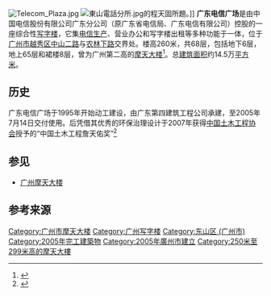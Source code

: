 [[File:Telecom_Plaza.jpg|thumb]]
[[File:東山電話分所.jpg|thumb]]的程天固所題。]]
'''广东电信广场'''是由中国电信股份有限公司广东分公司（原广东省电信局、广东电信有限公司）控股的一座综合性[[写字楼|写字楼]]，它集[[电信|电信]][[生产|生产]]、营业办公和写字楼出租等多种功能于一体，位于[[广州市|广州市]][[越秀区|越秀区]][[中山路_(广州)|中山二路]]与[[农林下路|农林下路]]交界处。楼高260米，共68层，包括地下6层，地上65层和裙楼8层，曾为广州第二高的[[摩天大楼|摩天大楼]]<ref>{{Cite web|title=广东电信业领跑全国　68层电信广场正式启用|url=http://www.ycwb.com/gb/content/2005-07/19/content_943677.htm|accessdate=2008-10-10|publisher=《羊城晚报》|archive-url=https://web.archive.org/web/20130622173052/http://www.ycwb.com/gb/content/2005-07/19/content_943677.htm|archive-date=2013-06-22|dead-url=yes}}</ref>。总[[建筑面积|建筑面积]]约14.5万[[平方米|平方米]]。

==历史==
广东电信广场于1995年开始动工建设，由广东第四建筑工程公司承建，至2005年7月14日交付使用。后凭借其优秀的环保治理设计于2007年获得[[中国土木工程协会|中国土木工程协会]]授予的“中国土木工程詹天佑奖”<ref>{{Cite web|title=广东电信广场荣获建筑大奖|url=http://it.sohu.com/20070129/n247900242.shtml|accessdate=2008-10-10|publisher=《广州日报》|archive-date=2016-03-04|archive-url=https://web.archive.org/web/20160304142250/http://it.sohu.com/20070129/n247900242.shtml|dead-url=no}}</ref>

== 参见 ==
* [[广州摩天大楼|广州摩天大楼]]

== 参考来源 ==
{{reflist}}

{{超高层摩天大楼}}
{{广州摩天大楼}}
{{Authority control}}
[[Category:广州市摩天大楼|Category:广州市摩天大楼]]
[[Category:广州写字楼|Category:广州写字楼]]
[[Category:东山区_(广州市)|Category:东山区 (广州市)]]
[[Category:2005年完工建築物|Category:2005年完工建築物]]
[[Category:2005年廣州市建立|Category:2005年廣州市建立]]
[[Category:250米至299米高的摩天大樓|Category:250米至299米高的摩天大樓]]

{{coord|23|7|38.4|N|113|17|19.5|E|region:CH_type|display=title}}
